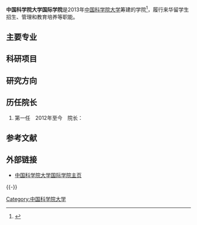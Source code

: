 
'''中国科学院大学国际学院'''是2013年[[中国科学院大学|中国科学院大学]]筹建的学院<ref>{{Cite web |url=http://www.cas.cn/rc/rczp/201209/t20120924_3649485.shtml |title=国际学院 |access-date=2013-05-04 |archive-url=https://web.archive.org/web/20140407092729/http://www.cas.cn/rc/rczp/201209/t20120924_3649485.shtml |archive-date=2014-04-07 |dead-url=yes }}</ref>，履行来华留学生招生、管理和教育培养等职能。

== 主要专业 ==

== 科研项目 ==

==研究方向==
	 	 	 
== 历任院长 ==
# 第一任　2012年至今　院长：

== 参考文献 ==
{{Reflist}}

== 外部链接==
* [http://ic.ucas.ac.cn 中国科学院大学国际学院主页]{{Wayback|url=http://ic.ucas.ac.cn/ |date=20200803201350 }}

{{-}}
{{中国科学院大学}}

[[Category:中国科学院大学|Category:中国科学院大学]]